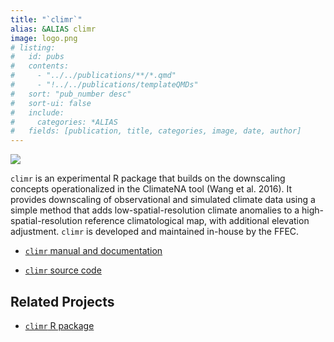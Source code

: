 ```yaml
---
title: "`climr`"
alias: &ALIAS climr
image: logo.png
# listing:
#   id: pubs
#   contents: 
#     - "../../publications/**/*.qmd"
#     - "!../../publications/templateQMDs"
#   sort: "pub_number desc"
#   sort-ui: false
#   include:
#     categories: *ALIAS
#   fields: [publication, title, categories, image, date, author]
---
```


<!-- the following doesn't work well if we don't change text colour -->
<!-- kept here as placeholder -->
<!-- <style> -->
<!--   body { -->
<!--   background-image: url('Designer_light.jpeg'); -->
<!--   background-size: cover; -->
<!--   background-repeat: no-repeat; -->
<!-- } -->
<!-- </style> -->

:::: {layout="[ 20, 80 ]"}

::: {#first-column}

![](logo.png)

:::

::: {#second-column}

`climr` is an experimental R package that builds on the downscaling
concepts operationalized in the ClimateNA tool (Wang et al. 2016). It
provides downscaling of observational and simulated climate data using a
simple method that adds low-spatial-resolution climate anomalies to a
high-spatial-resolution reference climatological map, with additional
elevation adjustment. `climr` is developed and maintained in-house by
the FFEC.

:::

::::

-   [`climr` manual and documentation](https://bcgov.github.io/climr/)

-   [`climr` source code](https://github.com/bcgov/climr)

## Related Projects

-   [`climr` R package](../../projects/climr/climr.qmd)
